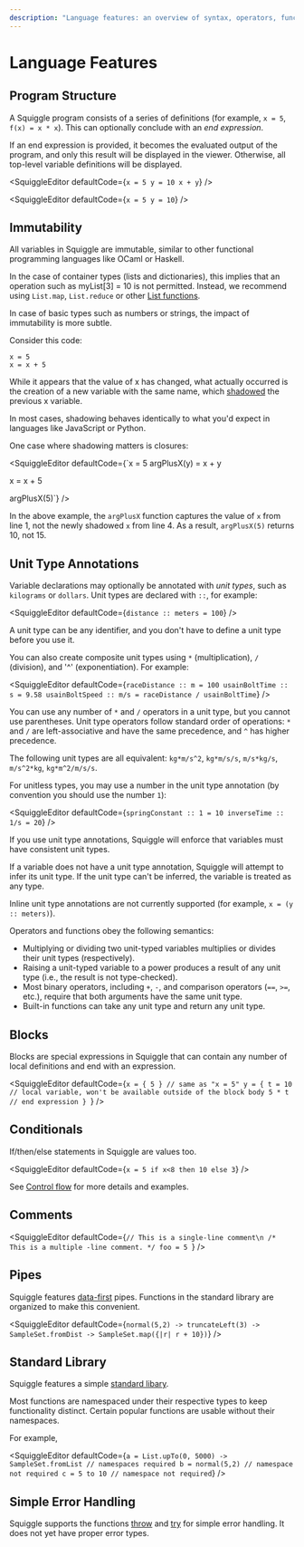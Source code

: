 ```yaml
---
description: "Language features: an overview of syntax, operators, functions, and more"
---
```




# Language Features

## Program Structure

A Squiggle program consists of a series of definitions (for example, `x = 5`, `f(x) = x * x`). This can optionally conclude with an *end expression*.

If an end expression is provided, it becomes the evaluated output of the program, and only this result will be displayed in the viewer. Otherwise, all top-level variable definitions will be displayed.

<SquiggleEditor
  defaultCode={`x = 5
y = 10
x + y`}
/>

<SquiggleEditor
  defaultCode={`x = 5
y = 10`}
/>

## Immutability

All variables in Squiggle are immutable, similar to other functional programming languages like OCaml or Haskell.

In the case of container types (lists and dictionaries), this implies that an operation such as myList[3] = 10 is not permitted. Instead, we recommend using `List.map`, `List.reduce` or other [List functions](/docs/Api/List).

In case of basic types such as numbers or strings, the impact of immutability is more subtle.

Consider this code:

```squiggle
x = 5
x = x + 5
```

While it appears that the value of x has changed, what actually occurred is the creation of a new variable with the same name, which [shadowed](https://en.wikipedia.org/wiki/Variable_shadowing) the previous x variable.

In most cases, shadowing behaves identically to what you'd expect in languages like JavaScript or Python.

One case where shadowing matters is closures:

<SquiggleEditor
  defaultCode={`x = 5
argPlusX(y) = x + y

x = x + 5

argPlusX(5)`}
/>

In the above example, the `argPlusX` function captures the value of `x` from line 1, not the newly shadowed `x` from line 4. As a result, `argPlusX(5)` returns 10, not 15.

## Unit Type Annotations

Variable declarations may optionally be annotated with *unit types*, such as `kilograms` or `dollars`. Unit types are declared with `::`, for example:

<SquiggleEditor
  defaultCode={`distance :: meters = 100`}
/>

A unit type can be any identifier, and you don't have to define a unit type before you use it.

You can also create composite unit types using `*` (multiplication), `/` (division), and '^' (exponentiation). For example:

<SquiggleEditor
  defaultCode={`raceDistance :: m = 100
usainBoltTime :: s = 9.58
usainBoltSpeed :: m/s = raceDistance / usainBoltTime`}
/>

You can use any number of `*` and `/` operators in a unit type, but you cannot use parentheses. Unit type operators follow standard order of operations: `*` and `/` are left-associative and have the same precedence, and `^` has higher precedence.

The following unit types are all equivalent: `kg*m/s^2`, `kg*m/s/s`, `m/s*kg/s`, `m/s^2*kg`, `kg*m^2/m/s/s`.

For unitless types, you may use a number in the unit type annotation (by convention you should use the number `1`):

<SquiggleEditor
  defaultCode={`springConstant :: 1 = 10
inverseTime :: 1/s = 20`}
/>

If you use unit type annotations, Squiggle will enforce that variables must have consistent unit types.

If a variable does not have a unit type annotation, Squiggle will attempt to infer its unit type. If the unit type can't be inferred, the variable is treated as any type.

Inline unit type annotations are not currently supported (for example, `x = (y :: meters)`).

Operators and functions obey the following semantics:

- Multiplying or dividing two unit-typed variables multiplies or divides their unit types (respectively).
- Raising a unit-typed variable to a power produces a result of any unit type (i.e., the result is not type-checked).
- Most binary operators, including `+`, `-`, and comparison operators (`==`, `>=`, etc.), require that both arguments have the same unit type.
- Built-in functions can take any unit type and return any unit type.

## Blocks

Blocks are special expressions in Squiggle that can contain any number of local definitions and end with an expression.

<SquiggleEditor
defaultCode={`x = { 5 } // same as "x = 5"
y = {
  t = 10 // local variable, won't be available outside of the block body
  5 * t // end expression
}
`} />

## Conditionals

If/then/else statements in Squiggle are values too.

<SquiggleEditor
  defaultCode={`x = 5
if x<8 then 10 else 3`}
/>

See [Control flow](/docs/Guides/ControlFlow) for more details and examples.

## Comments

<SquiggleEditor
  defaultCode={`// This is a single-line comment\n
/*
This is a multiple
-line comment.
*/
foo = 5
`}
/>

## Pipes

Squiggle features [data-first](https://www.javierchavarri.com/data-first-and-data-last-a-comparison/) pipes. Functions in the standard library are organized to make this convenient.

<SquiggleEditor
  defaultCode={`normal(5,2) -> truncateLeft(3) -> SampleSet.fromDist -> SampleSet.map({|r| r + 10})`}
/>

## Standard Library

Squiggle features a simple [standard libary](/docs/Api/Dist).

Most functions are namespaced under their respective types to keep functionality distinct. Certain popular functions are usable without their namespaces.

For example,

<SquiggleEditor
  defaultCode={`a = List.upTo(0, 5000) -> SampleSet.fromList // namespaces required
b = normal(5,2) // namespace not required
c = 5 to 10 // namespace not required`}
/>

## Simple Error Handling

Squiggle supports the functions [throw](/docs/Api/Common#throw) and [try](/docs/Api/Common#try) for simple error handling. It does not yet have proper error types.
